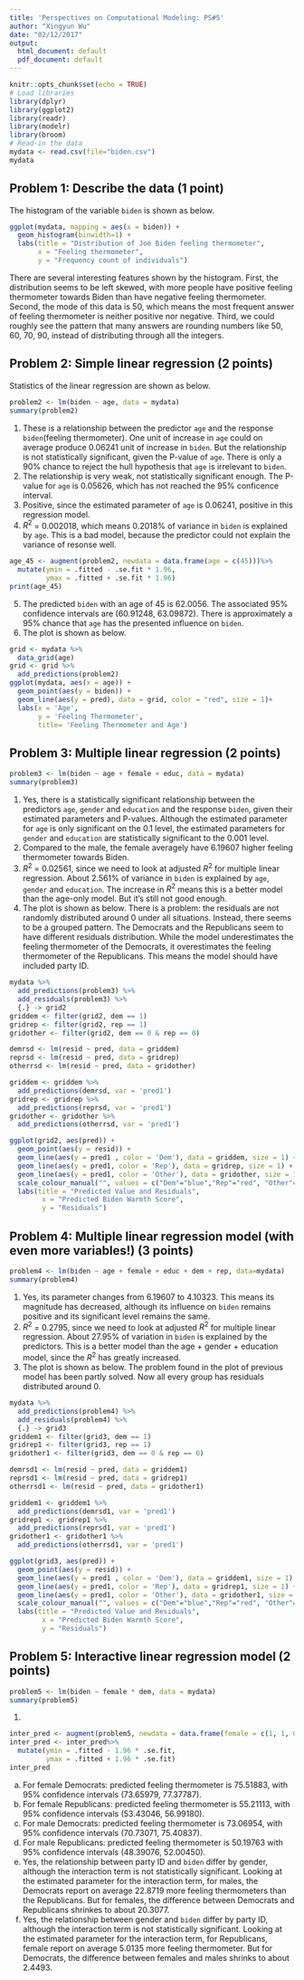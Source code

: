```yaml
---
title: 'Perspectives on Computational Modeling: PS#5'
author: "Xingyun Wu"
date: "02/12/2017"
output:
  html_document: default
  pdf_document: default
---
```


```r
knitr::opts_chunk$set(echo = TRUE)
# Load libraries
library(dplyr)
library(ggplot2)
library(readr)
library(modelr)
library(broom)
# Read-in the data
mydata <- read.csv(file="biden.csv")
mydata
```



## Problem 1: Describe the data (1 point)

The histogram of the variable `biden` is shown as below.

```r
ggplot(mydata, mapping = aes(x = biden)) +
  geom_histogram(binwidth=1) +
  labs(title = "Distribution of Joe Biden feeling thermometer",
       x = "Feeling thermometer",
       y = "Frequency count of individuals")
```
There are several interesting features shown by the histogram. First, the distribution seems to be left skewed, with more people have positive feeling thermometer towards Biden than have negative feeling thermometer. Second, the mode of this data is 50, which means the most frequent answer of feeling thermometer is neither positive nor negative. Third, we could roughly see the pattern that many answers are rounding numbers like 50, 60, 70, 90, instead of distributing through all the integers.

## Problem 2: Simple linear regression (2 points)

Statistics of the linear regression are shown as below.

```r
problem2 <- lm(biden ~ age, data = mydata)
summary(problem2)
```

1. These is a relationship between the predictor `age` and the response `biden`(feeling thermometer). One unit of increase in `age` could on average produce 0.06241 unit of increase in `biden`. But the relationship is not statistically significant, given the P-value of `age`. There is only a 90% chance to reject the hull hypothesis that `age` is irrelevant to `biden`.
2. The relationship is very weak, not statistically significant enough. The P-value for `age` is 0.05626, which has not reached the 95% conficence interval.
3. Positive, since the estimated parameter of `age` is 0.06241, positive in this regression model.
4. $R^2$ = 0.002018, which means 0.2018% of variance in `biden` is explained by `age`. This is a bad model, because the predictor could not explain the variance of resonse well.
```r
age_45 <- augment(problem2, newdata = data.frame(age = c(45)))%>%
  mutate(ymin = .fitted - .se.fit * 1.96,
         ymax = .fitted + .se.fit * 1.96)
print(age_45)
```
5. The predicted `biden` with an age of 45 is 62.0056. The associated 95% confidence intervals are (60.91248, 63.09872). There is approximately a 95% chance that `age` has the presented influence on `biden`.
6. The plot is shown as below.

```r
grid <- mydata %>% 
  data_grid(age) 
grid <- grid %>% 
  add_predictions(problem2) 
ggplot(mydata, aes(x = age)) +
  geom_point(aes(y = biden)) +
  geom_line(aes(y = pred), data = grid, color = "red", size = 1)+
  labs(x = 'Age',
       y = 'Feeling Thermometer',
       title= 'Feeling Thermometer and Age')
```

## Problem 3: Multiple linear regression (2 points)

```r
problem3 <- lm(biden ~ age + female + educ, data = mydata)
summary(problem3)
```
1. Yes, there is a statistically significant relationship between the predictors `age`, `gender` and `education` and the response `biden`, given their estimated parameters and P-values. Although the estimated parameter for `age` is only significant on the 0.1 level, the estimated parameters for `gender` and `education` are statistically significant to the 0.001 level.
2. Compared to the male, the female averagely have 6.19607 higher feeling thermometer towards Biden.
3. $R^2$ = 0.02561, since we need to look at adjusted $R^2$ for multiple linear regression. About 2.561% of variance in `biden` is explained by `age`, `gender` and `education`. The increase in $R^2$ means this is a better model than the age-only model. But it's still not good enough.
4. The plot is shown as below. There is a problem: the residuals are not randomly distributed around 0 under all situations. Instead, there seems to be a grouped pattern. The Democrats and the Republicans seem to have different residuals distribution. While the model underestimates the feeling thermometer of the Democrats, it overestimates the feeling thermometer of the Republicans. This means the model should have included party ID.

```r
mydata %>%
  add_predictions(problem3) %>%
  add_residuals(problem3) %>%
  {.} -> grid2
griddem <- filter(grid2, dem == 1)
gridrep <- filter(grid2, rep == 1)
gridother <- filter(grid2, dem == 0 & rep == 0)

demrsd <- lm(resid ~ pred, data = griddem)
reprsd <- lm(resid ~ pred, data = gridrep)
otherrsd <- lm(resid ~ pred, data = gridother)

griddem <- griddem %>%
  add_predictions(demrsd, var = 'pred1')
gridrep <- gridrep %>%
  add_predictions(reprsd, var = 'pred1')
gridother <- gridother %>%
  add_predictions(otherrsd, var = 'pred1')

ggplot(grid2, aes(pred)) +
  geom_point(aes(y = resid)) +
  geom_line(aes(y = pred1 , color = 'Dem'), data = griddem, size = 1) +
  geom_line(aes(y = pred1, color = 'Rep'), data = gridrep, size = 1) +
  geom_line(aes(y = pred1, color = 'Other'), data = gridother, size = 1) +
  scale_colour_manual("", values = c("Dem"="blue","Rep"="red", "Other"="green")) +
  labs(title = "Predicted Value and Residuals",
        x = "Predicted Biden Warmth Score",
        y = "Residuals")
```

## Problem 4: Multiple linear regression model (with even more variables!) (3 points)
```r
problem4 <- lm(biden ~ age + female + educ + dem + rep, data=mydata)
summary(problem4)
```

1. Yes, its parameter changes from 6.19607 to 4.10323. This means its magnitude has decreased, although its influence on `biden` remains positive and its significant level remains the same.
2. $R^2$ = 0.2795, since we need to look at adjusted $R^2$ for multiple linear regression. About 27.95% of variation in `biden` is explained by the predictors. This is a better model than the age + gender + education model, since the $R^2$ has greatly increased.
3. The plot is shown as below. The problem found in the plot of previous model has been partly solved. Now all every group has residuals distributed around 0.
```r
mydata %>%
  add_predictions(problem4) %>%
  add_residuals(problem4) %>%
  {.} -> grid3
griddem1 <- filter(grid3, dem == 1)
gridrep1 <- filter(grid3, rep == 1)
gridother1 <- filter(grid3, dem == 0 & rep == 0)

demrsd1 <- lm(resid ~ pred, data = griddem1)
reprsd1 <- lm(resid ~ pred, data = gridrep1)
otherrsd1 <- lm(resid ~ pred, data = gridother1)

griddem1 <- griddem1 %>%
  add_predictions(demrsd1, var = 'pred1')
gridrep1 <- gridrep1 %>%
  add_predictions(reprsd1, var = 'pred1')
gridother1 <- gridother1 %>%
  add_predictions(otherrsd1, var = 'pred1')

ggplot(grid3, aes(pred)) +
  geom_point(aes(y = resid)) +
  geom_line(aes(y = pred1 , color = 'Dem'), data = griddem1, size = 1) +
  geom_line(aes(y = pred1, color = 'Rep'), data = gridrep1, size = 1) +
  geom_line(aes(y = pred1, color = 'Other'), data = gridother1, size = 1) +
  scale_colour_manual("", values = c("Dem"="blue","Rep"="red", "Other"="green")) +
  labs(title = "Predicted Value and Residuals",
        x = "Predicted Biden Warmth Score",
        y = "Residuals")
```

## Problem 5: Interactive linear regression model (2 points)
```r
problem5 <- lm(biden ~ female * dem, data = mydata)
summary(problem5)
```
1. 
```r
inter_pred <- augment(problem5, newdata = data.frame(female = c(1, 1, 0, 0), dem = c(1, 0, 1, 0)))
inter_pred <- inter_pred%>%
  mutate(ymin = .fitted - 1.96 * .se.fit,
         ymax = .fitted + 1.96 * .se.fit)
inter_pred
```
a) For female Democrats: predicted feeling thermometer is 75.51883, with 95% confidence intervals (73.65979, 77.37787). 
b) For female Republicans: predicted feeling thermometer is 55.21113, with 95% confidence intervals (53.43046, 56.99180).
c) For male Democrats: predicted feeling thermometer is 73.06954, with 95% confidence intervals (70.73071, 75.40837).
d) For male Republicans: predicted feeling thermometer is 50.19763 with 95% confidence intervals (48.39076, 52.00450).
e) Yes, the relationship between party ID and `biden` differ by gender, although the interaction term is not statistically significant. Looking at the estimated parameter for the interaction term, for males, the Democrats report on average 22.8719 more feeling thermometers than the Republicans. But for females, the difference between Democrats and Republicans shrinkes to about 20.3077.
f) Yes, the relationship between gender and `biden` differ by party ID, although the interaction term is not statistically significant. Looking at the estimated parameter for the interaction term, for Republicans, female report on average 5.0135 more feeling thermometer. But for Democrats, the difference between females and males shrinks to about 2.4493.

